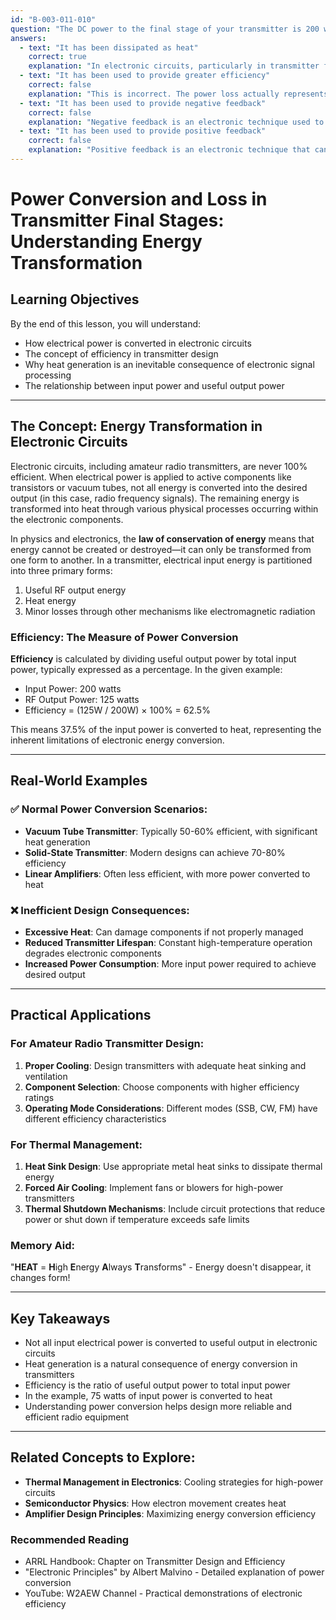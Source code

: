 ```yaml
---
id: "B-003-011-010"
question: "The DC power to the final stage of your transmitter is 200 watts and the RF output is 125 watts. What has happened to the rest of the power?"
answers:
  - text: "It has been dissipated as heat"
    correct: true
    explanation: "In electronic circuits, particularly in transmitter final stages, not all input electrical power is converted to useful output power. The difference between input power (200W) and output power (125W) is converted to heat through various inefficiencies in the electronic components. Transistors, tubes, and other active devices in the transmitter's final stage generate heat as electrons move through semiconductor or thermionic materials, creating resistance and energy loss."
  - text: "It has been used to provide greater efficiency"
    correct: false
    explanation: "This is incorrect. The power loss actually represents reduced efficiency. In this scenario, only 62.5% of the input power (125W out of 200W) is converted to useful RF output, which indicates lower, not greater, efficiency. Efficiency improvements would reduce power loss, not increase it."
  - text: "It has been used to provide negative feedback"
    correct: false
    explanation: "Negative feedback is an electronic technique used to stabilize amplifier performance and reduce distortion, not a mechanism for power consumption. In this context, negative feedback would modify signal characteristics but wouldn't account for the 75 watts of power difference between input and output."
  - text: "It has been used to provide positive feedback"
    correct: false
    explanation: "Positive feedback is an electronic technique that can increase signal gain in some circuits, but it doesn't explain power consumption. In a transmitter, positive feedback might actually cause instability and is typically avoided in professional radio equipment design."
---
```


# Power Conversion and Loss in Transmitter Final Stages: Understanding Energy Transformation

## Learning Objectives
By the end of this lesson, you will understand:
- How electrical power is converted in electronic circuits
- The concept of efficiency in transmitter design
- Why heat generation is an inevitable consequence of electronic signal processing
- The relationship between input power and useful output power

---

## The Concept: Energy Transformation in Electronic Circuits

Electronic circuits, including amateur radio transmitters, are never 100% efficient. When electrical power is applied to active components like transistors or vacuum tubes, not all energy is converted into the desired output (in this case, radio frequency signals). The remaining energy is transformed into heat through various physical processes occurring within the electronic components.

In physics and electronics, the **law of conservation of energy** means that energy cannot be created or destroyed—it can only be transformed from one form to another. In a transmitter, electrical input energy is partitioned into three primary forms:
1. Useful RF output energy
2. Heat energy
3. Minor losses through other mechanisms like electromagnetic radiation

### Efficiency: The Measure of Power Conversion

**Efficiency** is calculated by dividing useful output power by total input power, typically expressed as a percentage. In the given example:
- Input Power: 200 watts
- RF Output Power: 125 watts
- Efficiency = (125W / 200W) × 100% = 62.5%

This means 37.5% of the input power is converted to heat, representing the inherent limitations of electronic energy conversion.

---

## Real-World Examples

### ✅ Normal Power Conversion Scenarios:
- **Vacuum Tube Transmitter**: Typically 50-60% efficient, with significant heat generation
- **Solid-State Transmitter**: Modern designs can achieve 70-80% efficiency
- **Linear Amplifiers**: Often less efficient, with more power converted to heat

### ❌ Inefficient Design Consequences:
- **Excessive Heat**: Can damage components if not properly managed
- **Reduced Transmitter Lifespan**: Constant high-temperature operation degrades electronic components
- **Increased Power Consumption**: More input power required to achieve desired output

---

## Practical Applications

### For Amateur Radio Transmitter Design:
1. **Proper Cooling**: Design transmitters with adequate heat sinking and ventilation
2. **Component Selection**: Choose components with higher efficiency ratings
3. **Operating Mode Considerations**: Different modes (SSB, CW, FM) have different efficiency characteristics

### For Thermal Management:
1. **Heat Sink Design**: Use appropriate metal heat sinks to dissipate thermal energy
2. **Forced Air Cooling**: Implement fans or blowers for high-power transmitters
3. **Thermal Shutdown Mechanisms**: Include circuit protections that reduce power or shut down if temperature exceeds safe limits

### Memory Aid:
"**HEAT** = **H**igh **E**nergy **A**lways **T**ransforms" - Energy doesn't disappear, it changes form!

---

## Key Takeaways

- Not all input electrical power is converted to useful output in electronic circuits
- Heat generation is a natural consequence of energy conversion in transmitters
- Efficiency is the ratio of useful output power to total input power
- In the example, 75 watts of input power is converted to heat
- Understanding power conversion helps design more reliable and efficient radio equipment

---

## Related Concepts to Explore:
- **Thermal Management in Electronics**: Cooling strategies for high-power circuits
- **Semiconductor Physics**: How electron movement creates heat
- **Amplifier Design Principles**: Maximizing energy conversion efficiency

### Recommended Reading
- ARRL Handbook: Chapter on Transmitter Design and Efficiency
- "Electronic Principles" by Albert Malvino - Detailed explanation of power conversion
- YouTube: W2AEW Channel - Practical demonstrations of electronic efficiency